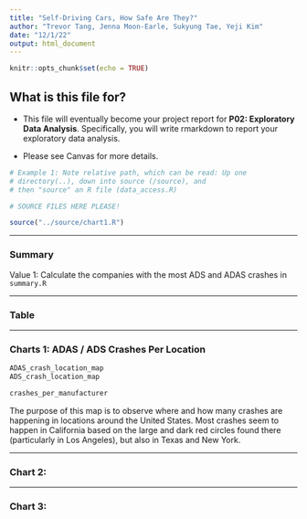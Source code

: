```yaml
---
title: "Self-Driving Cars, How Safe Are They?"
author: "Trevor Tang, Jenna Moon-Earle, Sukyung Tae, Yeji Kim"
date: "12/1/22"
output: html_document
---
```


```r
knitr::opts_chunk$set(echo = TRUE)
```

## What is this file for?

* This file will eventually become your project report for **P02: Exploratory Data Analysis**. Specifically, you will write rmarkdown to report your exploratory data analysis.

* Please see Canvas for more details.

```r
# Example 1: Note relative path, which can be read: Up one
# directory(..), down into source (/source), and 
# then "source" an R file (data_access.R)

# SOURCE FILES HERE PLEASE!

source("../source/chart1.R")
```

---

### Summary

Value 1: Calculate the companies with the most ADS and ADAS crashes in `summary.R`

---

### Table

---

### Charts 1: ADAS / ADS Crashes Per Location
```r
ADAS_crash_location_map
ADS_crash_location_map
```
```r
crashes_per_manufacturer
```
The purpose of this map is to observe where and how many crashes are happening in locations around the United States. Most crashes seem to happen in California based on the large and dark red circles found there (particularly in Los Angeles), but also in Texas and New York. 

---

### Chart 2:

---

### Chart 3: